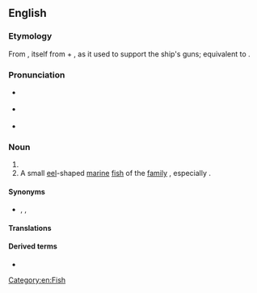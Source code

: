 {{also|Gunnel}}

==English==

===Etymology===
From {{etyl|enm|en}} {{m|enm|gonnewalle}}, itself from {{m|enm|gonne||gun}} + {{m|enm|wale}}, as it used to support the ship's guns; equivalent to {{compound|gun|wale|lang=en}}.

===Pronunciation===
* {{a|UK}} {{IPA|/‘ɡʌnəl/|lang=en}}
* {{a|US}} {{IPA|/‘ɡʌnl/|lang=en}}
* {{rhymes|ʌnəl|lang=en}}

===Noun===
{{en-noun}}

# {{alternative spelling of|gunwale|lang=en}}
# A small [[eel]]-shaped [[marine]] [[fish]] of the [[family]] {{taxlink|Pholidae|genus|noshow=1}}, especially {{taxlink|Pholis gunnellus|species|noshow=1}}.

====Synonyms====
* {{sense|eel-shaped fish}} {{l|en|gunnel fish}}, {{l|en|butterfish}}, {{l|en|rock eel}}

====Translations====
{{trans-see|gunwale}}

====Derived terms====
* {{l|en|to the gunnels}}
[[Category:en:Fish]]